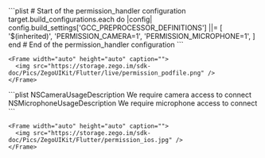 
<Steps>
  <Step title="Open the `your_project/ios/Podfile` file, and add the following to the `post_install do |installer|` part">
    ```plist
    # Start of the permission_handler configuration
    target.build_configurations.each do |config|
      config.build_settings['GCC_PREPROCESSOR_DEFINITIONS'] ||= [
        '$(inherited)',
        'PERMISSION_CAMERA=1',
        'PERMISSION_MICROPHONE=1',
      ]
    end
    # End of the permission_handler configuration
    ```

    <Frame width="auto" height="auto" caption="">
      <img src="https://storage.zego.im/sdk-doc/Pics/ZegoUIKit/Flutter/live/permission_podfile.png" />
    </Frame>
  </Step>
  <Step title="Open the `your_project/ios/Runner/Info.plist` file, and add the following to the `dict` part">
    ```plist
        <key>NSCameraUsageDescription</key>
        <string>We require camera access to connect</string>
        <key>NSMicrophoneUsageDescription</key>
        <string>We require microphone access to connect</string>
    ```

    <Frame width="auto" height="auto" caption="">
      <img src="https://storage.zego.im/sdk-doc/Pics/ZegoUIKit/Flutter/permission_ios.jpg" />
    </Frame>
  </Step>
</Steps>



